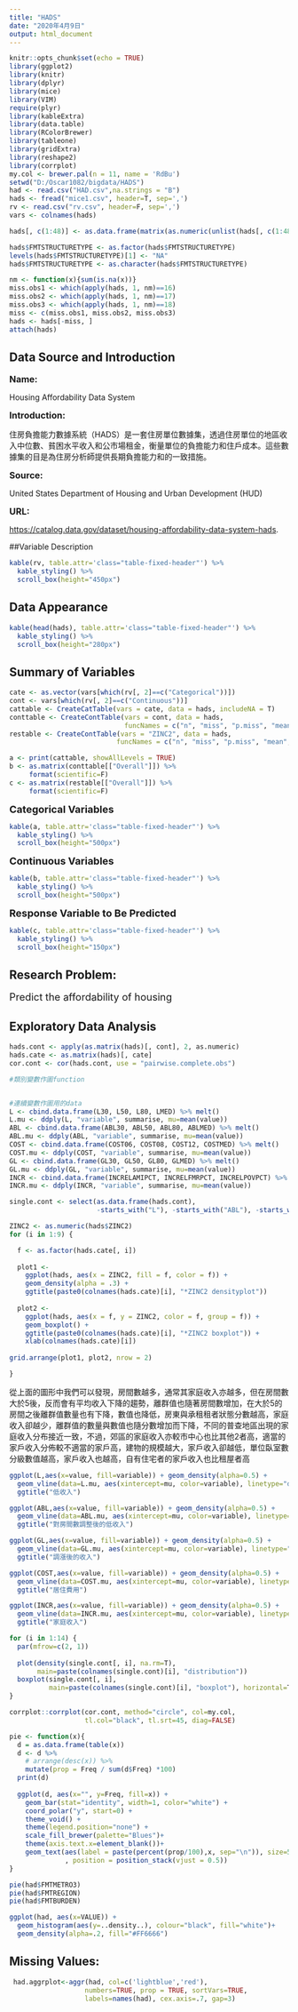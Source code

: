 ```yaml
---
title: "HADS"
date: "2020年4月9日"
output: html_document
---
```


```r
knitr::opts_chunk$set(echo = TRUE)
library(ggplot2)
library(knitr)
library(dplyr)
library(mice)
library(VIM)
require(plyr)
library(kableExtra)
library(data.table)
library(RColorBrewer)
library(tableone)
library(gridExtra)
library(reshape2)
library(corrplot)
my.col <- brewer.pal(n = 11, name = 'RdBu')
setwd("D:/Oscar1082/bigdata/HADS")
had <- read.csv("HAD.csv",na.strings = "B")
hads <- fread("mice1.csv", header=T, sep=',')
rv <- read.csv("rv.csv", header=F, sep=',')
vars <- colnames(hads)

hads[, c(1:48)] <- as.data.frame(matrix(as.numeric(unlist(hads[, c(1:48)])), ncol=48))

hads$FMTSTRUCTURETYPE <- as.factor(hads$FMTSTRUCTURETYPE)
levels(hads$FMTSTRUCTURETYPE)[1] <- "NA"
hads$FMTSTRUCTURETYPE <- as.character(hads$FMTSTRUCTURETYPE)

nm <- function(x){sum(is.na(x))}
miss.obs1 <- which(apply(hads, 1, nm)==16)
miss.obs2 <- which(apply(hads, 1, nm)==17)
miss.obs3 <- which(apply(hads, 1, nm)==18)
miss <- c(miss.obs1, miss.obs2, miss.obs3)
hads <- hads[-miss, ]
attach(hads)
```

## Data Source and Introduction
<font size="3">**Name:**</font>

Housing Affordability Data System

<font size="3">**Introduction:**</font>

住房負擔能力數據系統（HADS）是一套住房單位數據集，透過住房單位的地區收入中位數、貧困水平收入和公市場租金，衡量單位的負擔能力和住戶成本。這些數據集的目是為住房分析師提供長期負擔能力和的一致措施。

<font size="3">**Source:**</font>

United States Department of Housing and Urban Development (HUD) 

<font size="3">**URL:**</font>

<https://catalog.data.gov/dataset/housing-affordability-data-system-hads>.

##Variable Description


```r
kable(rv, table.attr='class="table-fixed-header"') %>%
  kable_styling() %>%
  scroll_box(height="450px")

```

## Data Appearance

```r
kable(head(hads), table.attr='class="table-fixed-header"') %>%
  kable_styling() %>%
  scroll_box(height="280px")
```

## Summary of Variables

```r
cate <- as.vector(vars[which(rv[, 2]==c("Categorical"))])
cont <- vars[which(rv[, 2]==c("Continuous"))]
cattable <- CreateCatTable(vars = cate, data = hads, includeNA = T)
conttable <- CreateContTable(vars = cont, data = hads, 
                             funcNames = c("n", "miss", "p.miss", "mean", "sd", "median", "min", "max"))
restable <- CreateContTable(vars = "ZINC2", data = hads, 
                           funcNames = c("n", "miss", "p.miss", "mean", "sd", "median", "min", "max"))

a <- print(cattable, showAllLevels = TRUE)
b <- as.matrix(conttable[["Overall"]]) %>%
     format(scientific=F)
c <- as.matrix(restable[["Overall"]]) %>%
     format(scientific=F)
```

<font size="4">**Categorical Variables**</font>

```r
kable(a, table.attr='class="table-fixed-header"') %>%
  kable_styling() %>%
  scroll_box(height="500px")
```

<font size="4">**Continuous Variables**</font>

```r
kable(b, table.attr='class="table-fixed-header"') %>%
  kable_styling() %>%
  scroll_box(height="500px")
```

<font size="4">**Response Variable to Be Predicted**</font>

```r
kable(c, table.attr='class="table-fixed-header"') %>%
  kable_styling() %>%
  scroll_box(height="150px")
```

## Research Problem:

<font size="4">Predict the affordability of housing</font>


## Exploratory Data Analysis

```r

hads.cont <- apply(as.matrix(hads)[, cont], 2, as.numeric)
hads.cate <- as.matrix(hads)[, cate]
cor.cont <- cor(hads.cont, use = "pairwise.complete.obs")

#類別變數作圖function


#連續變數作圖用的data
L <- cbind.data.frame(L30, L50, L80, LMED) %>% melt()
L.mu <- ddply(L, "variable", summarise, mu=mean(value))
ABL <- cbind.data.frame(ABL30, ABL50, ABL80, ABLMED) %>% melt()
ABL.mu <- ddply(ABL, "variable", summarise, mu=mean(value))
COST <- cbind.data.frame(COST06, COST08, COST12, COSTMED) %>% melt()
COST.mu <- ddply(COST, "variable", summarise, mu=mean(value))
GL <- cbind.data.frame(GL30, GL50, GL80, GLMED) %>% melt()
GL.mu <- ddply(GL, "variable", summarise, mu=mean(value))
INCR <- cbind.data.frame(INCRELAMIPCT, INCRELFMRPCT, INCRELPOVPCT) %>% melt()
INCR.mu <- ddply(INCR, "variable", summarise, mu=mean(value))

single.cont <- select(as.data.frame(hads.cont), 
                      -starts_with("L"), -starts_with("ABL"), -starts_with("COST"), -starts_with("GL"), -starts_with("INCRE"))


```


```r

ZINC2 <- as.numeric(hads$ZINC2)
for (i in 1:9) {

  f <- as.factor(hads.cate[, i])
  
  plot1 <-
    ggplot(hads, aes(x = ZINC2, fill = f, color = f)) +
    geom_density(alpha = .3) +
    ggtitle(paste0(colnames(hads.cate)[i], "*ZINC2 densityplot"))
  
  plot2 <-
    ggplot(hads, aes(x = f, y = ZINC2, color = f, group = f)) +
    geom_boxplot() +
    ggtitle(paste0(colnames(hads.cate)[i], "*ZINC2 boxplot")) +
    xlab(colnames(hads.cate)[i])
  
grid.arrange(plot1, plot2, nrow = 2)

}


```
從上面的圖形中我們可以發現，房間數越多，通常其家庭收入亦越多，但在房間數大於5後，反而會有平均收入下降的趨勢，離群值也隨著房間數增加，在大於5的房間之後離群值數量也有下降，數值也降低，房東與承租租者狀態分數越高，家庭收入卻越少，離群值的數量與數值也隨分數增加而下降，不同的普查地區出現的家庭收入分布接近一致，不過，郊區的家庭收入亦較市中心也比其他2者高，適當的家戶收入分佈較不適當的家戶高，建物的規模越大，家戶收入卻越低，單位臥室數分級數值越高，家戶收入也越高，自有住宅者的家戶收入也比租屋者高


```r

ggplot(L,aes(x=value, fill=variable)) + geom_density(alpha=0.5) + 
  geom_vline(data=L.mu, aes(xintercept=mu, color=variable), linetype="dashed", size=1) + 
  ggtitle("低收入")

ggplot(ABL,aes(x=value, fill=variable)) + geom_density(alpha=0.5) + 
  geom_vline(data=ABL.mu, aes(xintercept=mu, color=variable), linetype="dashed", size=1) + 
  ggtitle("對房間數調整後的低收入")

ggplot(GL,aes(x=value, fill=variable)) + geom_density(alpha=0.5) + 
  geom_vline(data=GL.mu, aes(xintercept=mu, color=variable), linetype="dashed", size=1) + 
  ggtitle("調漲後的收入")

ggplot(COST,aes(x=value, fill=variable)) + geom_density(alpha=0.5) + 
  geom_vline(data=COST.mu, aes(xintercept=mu, color=variable), linetype="dashed", size=1) + 
  ggtitle("居住費用")

ggplot(INCR,aes(x=value, fill=variable)) + geom_density(alpha=0.5) + 
  geom_vline(data=INCR.mu, aes(xintercept=mu, color=variable), linetype="dashed", size=1) + 
  ggtitle("家庭收入")

```

```r

for (i in 1:14) {
  par(mfrow=c(2, 1))
  
  plot(density(single.cont[, i], na.rm=T), 
       main=paste(colnames(single.cont)[i], "distribution"))
  boxplot(single.cont[, i], 
          main=paste(colnames(single.cont)[i], "boxplot"), horizontal=T)
}

```

```r

corrplot::corrplot(cor.cont, method="circle", col=my.col, 
                   tl.col="black", tl.srt=45, diag=FALSE)

```

```r
pie <- function(x){
  d = as.data.frame(table(x))
  d <- d %>%
    # arrange(desc(x)) %>%
    mutate(prop = Freq / sum(d$Freq) *100)
  print(d)
  
  ggplot(d, aes(x="", y=Freq, fill=x)) +
    geom_bar(stat="identity", width=1, color="white") +
    coord_polar("y", start=0) +
    theme_void() +
    theme(legend.position="none") +
    scale_fill_brewer(palette="Blues")+
    theme(axis.text.x=element_blank())+
    geom_text(aes(label = paste(percent(prop/100),x, sep="\n")), size=5
              , position = position_stack(vjust = 0.5))
}

pie(had$FMTMETRO3)
pie(had$FMTREGION)
pie(had$FMTBURDEN)


```

```r
ggplot(had, aes(x=VALUE)) + 
  geom_histogram(aes(y=..density..), colour="black", fill="white")+
  geom_density(alpha=.2, fill="#FF6666") 
```

## Missing Values:
```r
 had.aggrplot<-aggr(had, col=c('lightblue','red'), 
                   numbers=TRUE, prop = TRUE, sortVars=TRUE, 
                   labels=names(had), cex.axis=.7, gap=3)
```